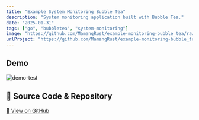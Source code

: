 ```yaml
---
title: "Example System Monitoring Bubble Tea"
description: "System monitoring application built with Bubble Tea."
date: "2025-01-31"
tags: ["go", "bubbletea", "system-monitoring"]
image: "https://github.com/MamangRust/example-monitoring-bubble_tea/raw/main/image/example.png?raw=true"
urlProject: "https://github.com/MamangRust/example-monitoring-bubble_tea"
---
```


## Demo

<img src="https://github.com/MamangRust/example-monitoring-bubble_tea/raw/main/image/example.png?raw=true" alt="demo-test" />



## 🔗 Source Code & Repository
[📌 View on GitHub](https://github.com/MamangRust/example-monitoring-bubble_tea)
